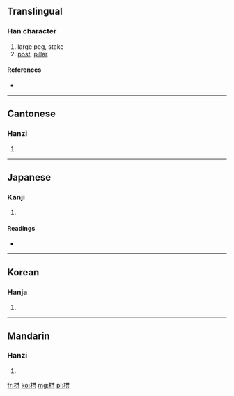 ==Translingual==

===Han character===
{{Han char|rn=75|rad=木|as=06|sn=10|four=4498<sub>1</sub>|canj=木廿金 (DTC)}}

# large peg, stake
# [[post]], [[pillar]]

====References====
* {{Han ref|kx=0523.200|dkj=14732|dj=0911.170|hdz=21195.030|uh=6831|ud=26673|bh=D1E2|bd=53730}}

----

==Cantonese==

===Hanzi===
{{yue-hanzi|jyut=|y=gung2}}

# {{defn|Cantonese|sort=木06}}

----

==Japanese==

===Kanji===
{{ja-kanji|grade=|rs=木06}}

# {{defn|Japanese|sort=木06}}

====Readings====
* {{ja-readings|on=[[きょう]] (kyō), [[く]] (ku)|kun=[[くい]] (kui)}}

----

==Korean==

===Hanja===
{{ko-hanja|hangeul=공|eumhun=|rv=gong|mr=kong|y=kong}}

# {{defn|Korean|sort=木06}}

----

==Mandarin==

===Hanzi===
{{cmn-hanzi|pin=[[gǒng]] ([[gong3]])|wg=kung<sup>3</sup>}}

# {{defn|Mandarin|sort=木06}}

[[fr:栱]]
[[ko:栱]]
[[mg:栱]]
[[pl:栱]]